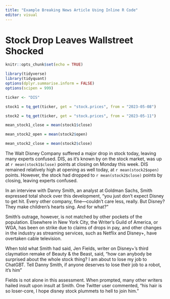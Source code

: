 ```yaml
---
title: "Example Breaking News Article Using Inline R Code"
editor: visual
---
```


# Stock Drop Leaves Wallstreet Shocked

```r

knitr::opts_chunk$set(echo = TRUE)

library(tidyverse)
library(tidyquant)
options(dplyr.summarise.inform = FALSE)
options(scipen = 999)

```

```r

ticker <- "DIS"

stock1 = tq_get(ticker, get = "stock.prices", from = "2023-05-08")

stock2 = tq_get(ticker, get = "stock.prices", from = "2023-05-11")

mean_stock1_close = mean(stock1$close)

mean_stock2_open = mean(stock2$open)

mean_stock2_close = mean(stock2$close)

```

The Walt Disney Company suffered a major drop in stock today, leaving many experts confused. DIS, as it's known by on the stock market, was up at `r mean(stock1$close)` points at closing on Monday this week. DIS remained relatively high at opening as well today, at `r mean(stock2$open)` points. However, the stock had dropped to `r mean(stock2$close)` points by closing, leaving experts confused.

In an interview with Danny Smith, an analyst at Goldman Sachs, Smith expressed total shock over this development, "you just don't expect Disney to get hit. Every other company, fine---couldn't care less, really. But Disney? They make children's hearts sing. And for what?"

Smith's outrage, however, is not matched by other pockets of the population. Elsewhere in New York City, the Writer's Guild of America, or WGA, has been on strike due to claims of drops in pay, and other changes in the industry as streaming services, such as Netflix and Disney+, have overtaken cable television.

When told what Smith had said, Jen Fields, writer on Disney+'s third claymation remake of Beauty & the Beast, said, "how can anybody be surprised about the whole stock thing? I am about to lose my job to ChatGBT. Tell Danny Smith, if anyone deserves to lose their job to a robot, it's him"

Fields is not alone in this assessment. When prompted, many other writers hailed insult upon insult at Smith. One Twitter user commented, "his hair is so loser-core, I hope disney stock plummets to hell to join him."
